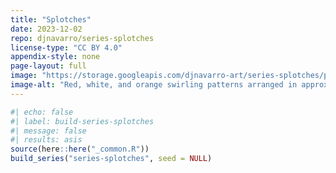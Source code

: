 ```yaml
---
title: "Splotches"
date: 2023-12-02
repo: djnavarro/series-splotches
license-type: "CC BY 4.0"
appendix-style: none
page-layout: full
image: "https://storage.googleapis.com/djnavarro-art/series-splotches/preview/curled_23_1854.png"
image-alt: "Red, white, and orange swirling patterns arranged in approximately circular patterns agains ta pale background"
---
```

   
::: {.grid}
  
```r
#| echo: false
#| label: build-series-splotches
#| message: false
#| results: asis
source(here::here("_common.R"))
build_series("series-splotches", seed = NULL)
```
   
:::
   
